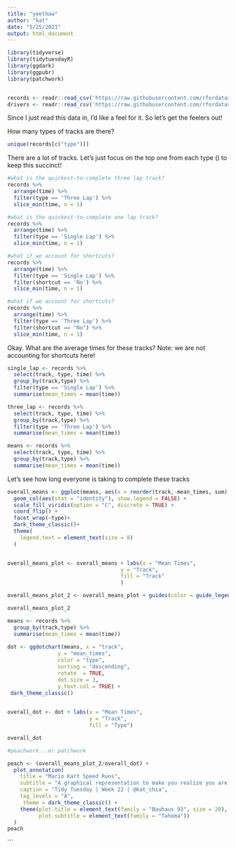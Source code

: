 ```yaml
---
title: "yeethaw"
author: "kat"
date: "5/25/2021"
output: html_document
---
```


```r
library(tidyverse)
library(tidytuesdayR)
library(ggdark)
library(ggpubr)
library(patchwork)


records <- readr::read_csv('https://raw.githubusercontent.com/rfordatascience/tidytuesday/master/data/2021/2021-05-25/records.csv')
drivers <- readr::read_csv('https://raw.githubusercontent.com/rfordatascience/tidytuesday/master/data/2021/2021-05-25/drivers.csv')

```

Since I just read this data in, I'd like a feel for it. So let's get the feelers out!

How many types of tracks are there?
```r
unique(records[c("type")])
```


There are a lot of tracks. Let's just focus on the top one from each type () to keep this succinct!

```r
#what is the quickest-to-complete three lap track?
records %>%
  arrange(time) %>%
  filter(type == 'Three Lap') %>%
  slice_min(time, n = 1)

```


```r
#what is the quickest-to-complete one lap track?
records %>%
  arrange(time) %>%
  filter(type == 'Single Lap') %>%
  slice_min(time, n = 1)
```

```r
#what if we account for shortcuts?
records %>%
  arrange(time) %>%
  filter(type == 'Single Lap') %>%
  filter(shortcut == 'No') %>%
  slice_min(time, n = 1)

```


```r
#what if we account for shortcuts?
records %>%
  arrange(time) %>%
  filter(type == 'Three Lap') %>%
  filter(shortcut == "No") %>%
  slice_min(time, n = 1)
```

Okay. What are the average times for these tracks? Note: we are not accounting for shortcuts here!

```r
single_lap <- records %>%
  select(track, type, time) %>%
  group_by(track,type) %>%
  filter(type == 'Single Lap') %>%
  summarise(mean_times = mean(time))

three_lap <- records %>%
  select(track, type, time) %>%
  group_by(track,type) %>%
  filter(type == 'Three Lap') %>%
  summarise(mean_times = mean(time))

means <- records %>%
  select(track, type, time) %>%
  group_by(track,type) %>%
  summarise(mean_times = mean(time))
```

Let's see how long everyone is taking to complete these tracks
```r

overall_means <- ggplot(means, aes(x = reorder(track,-mean_times, sum), y = mean_times, fill = track)) +
  geom_col(aes(stat = "identity"), show.legend = FALSE) +
  scale_fill_viridis(option = "C", discrete = TRUE) +
  coord_flip() +
  facet_wrap(~type)+
  dark_theme_classic()+
  theme(
    legend.text = element_text(size = 8)
  )


overall_means_plot <- overall_means + labs(x = "Mean Times",
                                    y = "Track",
                                    fill = "Track"
                                    )

overall_means_plot_2 <- overall_means_plot + guides(color = guide_legend(override.aes = list(size=3)))

overall_means_plot_2

```

```r

means <- records %>%
  group_by(track,type) %>%
  summarise(mean_times = mean(time))
  
dot <- ggdotchart(means, x = "track", 
                y = "mean_times", 
                color = "type", 
                sorting = "descending", 
                rotate  = TRUE, 
                dot.size = 3, 
                y.text.col = TRUE) +
 dark_theme_classic()

 
overall_dot <- dot + labs(x = "Mean Times",
                          y = "Track",
                          fill = "Type")

overall_dot
```

```r
#peachwork...er patchwork

peach <- (overall_means_plot_2/overall_dot) +
  plot_annotation(
    title = "Mario Kart Speed Runs",
    subtitle = "A graphical representation to make you realize you are actually awful at Mario Kart",
    caption = "Tidy Tuesday | Week 22 | @kat_chia",
    tag_levels = "A",
     theme = dark_theme_classic() +
    theme(plot.title = element_text(family = "Bauhaus 93", size = 20),
          plot.subtitle = element_text(family = "Tahoma"))
  )
peach
```

  
```

